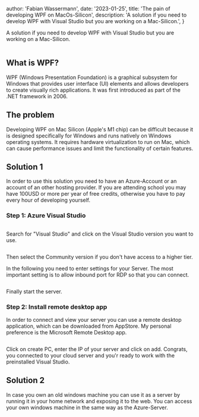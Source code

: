 
  author: 'Fabian Wassermann',
  date: '2023-01-25',
  title: 'The pain of developing WPF on MacOs-Silicon',
  description:
    'A solution if you need to develop WPF with Visual Studio but you are working on a Mac-Silicon.',
}


A solution if you need to develop WPF with Visual Studio but you are working on a Mac-Silicon.

<Image src={wpfVisualStudio} alt="" />

## What is WPF?

WPF (Windows Presentation Foundation) is a graphical subsystem for Windows that provides
user interface (UI) elements and allows developers to create visually rich applications. It was
first introduced as part of the .NET framework in 2006.

## The problem

Developing WPF on Mac Silicon (Apple's M1 chip) can be difficult because it is designed
specifically for Windows and runs natively on Windows operating systems. It requires hardware
virtualization to run on Mac, which can cause performance issues and limit the functionality
of certain features.

## Solution 1

In order to use this solution you need to have an Azure-Account or an account of an other hosting provider.
If you are attending school you may have 100USD or more per year of free credits, otherwise you have to pay every hour of developing yourself.

### Step 1: Azure Visual Studio

<Image src={azureVisualStudioSearch} alt="" />

Search for "Visual Studio" and click on the Visual Studio version you want to use.

<Image src={azureVisualStudioVersioning} alt="" />

Then select the Community version if you don't have access to a higher tier.

In the following you need to enter settings for your Server.
The most important setting is to allow inbound port for RDP so that you can connect.

<Image src={azureStart} alt="" />

Finally start the server.

### Step 2: Install remote desktop app

In order to connect and view your server you can use a remote desktop application, which can be downloaded from AppStore.
My personal preference is the Microsoft Remote Desktop app.

<Image src={microsoftRemoteDesktop} alt="" />

Click on create PC, enter the IP of your server and click on add.
Congrats, you connected to your cloud server and you'r ready to work with the preinstalled Visual Studio.

## Solution 2

In case you own an old windows machine you can use it as a server by running it in your home network and exposing it to the web.
You can access your own windows machine in the same way as the Azure-Server.
